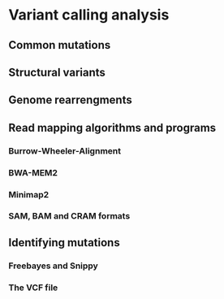 # Variant calling analysis {#sec-variant-calling}

## Common mutations

## Structural variants

## Genome rearrengments

## Read mapping algorithms and programs

### Burrow-Wheeler-Alignment

### BWA-MEM2

### Minimap2

### SAM, BAM and CRAM formats

## Identifying mutations

### Freebayes and Snippy

### The VCF file


